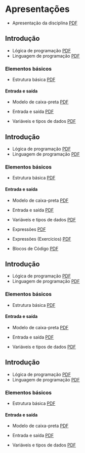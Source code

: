 
# Apresentações

- Apresentação da disciplina [PDF](./slides/_000-intro.slides.pdf)

<Tabs groupId='language'>
<TabItem value="pseudocodigo" label="Pseudocódigo" default>

## Introdução
- Lógica de programação [PDF](pathname:///slides/Algoritmos/01-Introducao/02-Logica_de_programacao.md.pseudocodigo.slides.pdf)
- Linguagem de programação [PDF](pathname:///slides/Algoritmos/01-Introducao/03-Linguagem_de_programacao.md.pseudocodigo.slides.pdf)

### Elementos básicos
- Estrutura básica [PDF](pathname:///slides/Algoritmos/02-Basicos/01-Estrutura_basica.md.pseudocodigo.slides.pdf)

#### Entrada e saída
- Modelo de caixa-preta [PDF](pathname:///slides/Algoritmos/02-Basicos/02-Entrada_e_saida/01-Modelo_caixa_preta.md.pseudocodigo.slides.pdf)
- Entrada e saída [PDF](pathname:///slides/Algoritmos/02-Basicos/02-Entrada_e_saida/02-Entrada_saida.md.pseudocodigo.slides.pdf)


- Variáveis e tipos de dados [PDF](pathname:///slides/Algoritmos/02-Basicos/03-Variaveis_tipos_de_dados.md.pseudocodigo.slides.pdf)

</TabItem>
<TabItem value="java" label="Java">

## Introdução
- Lógica de programação [PDF](pathname:///slides/Algoritmos/01-Introducao/02-Logica_de_programacao.md.java.slides.pdf)
- Linguagem de programação [PDF](pathname:///slides/Algoritmos/01-Introducao/03-Linguagem_de_programacao.md.java.slides.pdf)

### Elementos básicos
- Estrutura básica [PDF](pathname:///slides/Algoritmos/02-Basicos/01-Estrutura_basica.md.java.slides.pdf)

#### Entrada e saída
- Modelo de caixa-preta [PDF](pathname:///slides/Algoritmos/02-Basicos/02-Entrada_e_saida/01-Modelo_caixa_preta.md.java.slides.pdf)
- Entrada e saída [PDF](pathname:///slides/Algoritmos/02-Basicos/02-Entrada_e_saida/02-Entrada_saida.md.java.slides.pdf)


- Variáveis e tipos de dados [PDF](pathname:///slides/Algoritmos/02-Basicos/03-Variaveis_tipos_de_dados.md.java.slides.pdf)
- Expressões [PDF](pathname:///slides/Algoritmos/02-Basicos/07-Expressoes.md.java.slides.pdf)
- Expressões (Exercícios) [PDF](pathname:///slides/Algoritmos/02-Basicos/Exercicios/07-Expressoes-exercicios.md.java.slides.pdf)

- Blocos de Código [PDF](pathname:///slides/Algoritmos/02-Basicos/09-Blocos.md.java.slides.pdf)

</TabItem>
<TabItem value="python" label="Python">

## Introdução
- Lógica de programação [PDF](pathname:///slides/Algoritmos/01-Introducao/02-Logica_de_programacao.md.python.slides.pdf)
- Linguagem de programação [PDF](pathname:///slides/Algoritmos/01-Introducao/03-Linguagem_de_programacao.md.python.slides.pdf)

### Elementos básicos
- Estrutura básica [PDF](pathname:///slides/Algoritmos/02-Basicos/01-Estrutura_basica.md.python.slides.pdf)

#### Entrada e saída
- Modelo de caixa-preta [PDF](pathname:///slides/Algoritmos/02-Basicos/02-Entrada_e_saida/01-Modelo_caixa_preta.md.python.slides.pdf)
- Entrada e saída [PDF](pathname:///slides/Algoritmos/02-Basicos/02-Entrada_e_saida/02-Entrada_saida.md.python.slides.pdf)


- Variáveis e tipos de dados [PDF](pathname:///slides/Algoritmos/02-Basicos/03-Variaveis_tipos_de_dados.md.python.slides.pdf)

</TabItem>

<TabItem value="c" label="C">

## Introdução
- Lógica de programação [PDF](pathname:///slides/Algoritmos/01-Introducao/02-Logica_de_programacao.md.c.slides.pdf)
- Linguagem de programação [PDF](pathname:///slides/Algoritmos/01-Introducao/03-Linguagem_de_programacao.md.c.slides.pdf)

### Elementos básicos
- Estrutura básica [PDF](pathname:///slides/Algoritmos/02-Basicos/01-Estrutura_basica.md.c.slides.pdf)

#### Entrada e saída
- Modelo de caixa-preta [PDF](pathname:///slides/Algoritmos/02-Basicos/02-Entrada_e_saida/01-Modelo_caixa_preta.md.c.slides.pdf)
- Entrada e saída [PDF](pathname:///slides/Algoritmos/02-Basicos/02-Entrada_e_saida/02-Entrada_saida.md.c.slides.pdf)


- Variáveis e tipos de dados [PDF](pathname:///slides/Algoritmos/02-Basicos/03-Variaveis_tipos_de_dados.md.c.slides.pdf)

</TabItem>

</Tabs>
